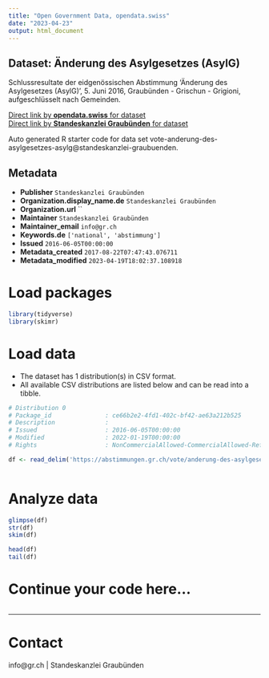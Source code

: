 ```yaml
---
title: "Open Government Data, opendata.swiss"
date: "2023-04-23"
output: html_document
---
```


## Dataset: Änderung des Asylgesetzes (AsylG)

Schlussresultate der eidgenössischen Abstimmung 'Änderung des Asylgesetzes (AsylG)', 5. Juni 2016, Graubünden - Grischun - Grigioni, aufgeschlüsselt nach Gemeinden.

[Direct link by **opendata.swiss** for dataset](https://opendata.swiss/de/dataset/anderung-des-asylgesetzes-asylg)<br>
[Direct link by **Standeskanzlei Graubünden** for dataset](https://abstimmungen.gr.ch/vote/anderung-des-asylgesetzes-asylg/data)

Auto generated R starter code for data set vote-anderung-des-asylgesetzes-asylg@standeskanzlei-graubuenden.

## Metadata

- **Publisher** `Standeskanzlei Graubünden`
- **Organization.display_name.de** `Standeskanzlei Graubünden`
- **Organization.url** ``
- **Maintainer** `Standeskanzlei Graubünden`
- **Maintainer_email** `info@gr.ch`
- **Keywords.de** `['national', 'abstimmung']`
- **Issued** `2016-06-05T00:00:00`
- **Metadata_created** `2017-08-22T07:47:43.076711`
- **Metadata_modified** `2023-04-19T18:02:37.108918`


# Load packages

```r

library(tidyverse)
library(skimr)

```

# Load data

-   The dataset has 1 distribution(s) in CSV format.
-   All available CSV distributions are listed below and can be read into a tibble.

```r

# Distribution 0
# Package_id               : ce66b2e2-4fd1-402c-bf42-ae63a212b525
# Description              : 
# Issued                   : 2016-06-05T00:00:00
# Modified                 : 2022-01-19T00:00:00
# Rights                   : NonCommercialAllowed-CommercialAllowed-ReferenceRequired

df <- read_delim('https://abstimmungen.gr.ch/vote/anderung-des-asylgesetzes-asylg/data-csv')



```

# Analyze data

```r

glimpse(df)
str(df)
skim(df)

head(df)
tail(df)

```

# Continue your code here...

```r

```

------------------------------------------------------------------------

# Contact

info@gr.ch | Standeskanzlei Graubünden
